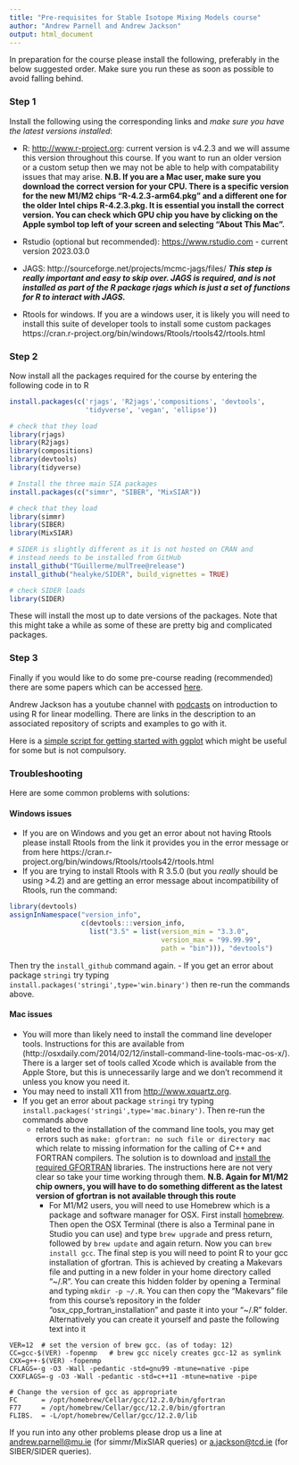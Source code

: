 ```yaml
---
title: "Pre-requisites for Stable Isotope Mixing Models course"
author: "Andrew Parnell and Andrew Jackson"
output: html_document
---
```


In preparation for the course please install the following, preferably in the below suggested order. Make sure you run these as soon as possible to avoid falling behind.

### Step 1

Install the following using the corresponding links and *make sure you have the latest versions installed*:

-	R: [http://www.r-project.org](http://www.r-project.org): current version is v4.2.3 and we will assume this version throughout this course. If you want to run an older version or a custom setup then we may not be able to help with compatability issues that may arise. **N.B. If you are a Mac user, make sure you download the correct version for your CPU. There is a specific version for the new M1/M2 chips "R-4.2.3-arm64.pkg" and a different one for the older Intel chips R-4.2.3.pkg. It is essential you install the correct version. You can check which GPU chip you have by clicking on the Apple symbol top left of your screen and selecting "About This Mac".**

-	Rstudio (optional but recommended): [https://www.rstudio.com](https://www.rstudio.com) - current version 2023.03.0

-	JAGS: http://sourceforge.net/projects/mcmc-jags/files/ **_This step is really important and easy to skip over. JAGS is required, and is not installed as part of the R package rjags which is just a set of functions for R to interact with JAGS._**

- Rtools for windows. If you are a windows user, it is likely you will need to install this suite of developer tools to install some custom packages https://cran.r-project.org/bin/windows/Rtools/rtools42/rtools.html

### Step 2

Now install all the packages required for the course by entering the following code in to R

```r
install.packages(c('rjags', 'R2jags','compositions', 'devtools', 
                   'tidyverse', 'vegan', 'ellipse'))

# check that they load
library(rjags)
library(R2jags)
library(compositions)
library(devtools) 
library(tidyverse)

# Install the three main SIA packages
install.packages(c("simmr", "SIBER", "MixSIAR"))

# check that they load
library(simmr)
library(SIBER)
library(MixSIAR)

# SIDER is slightly different as it is not hosted on CRAN and 
# instead needs to be installed from GitHub
install_github("TGuillerme/mulTree@release")
install_github("healyke/SIDER", build_vignettes = TRUE) 

# check SIDER loads
library(SIDER)

```

These will install the most up to date versions of the packages. Note that this might take a while as some of these are pretty big and complicated packages.
 
### Step 3
 
Finally if you would like to do some pre-course reading (recommended) there are some papers which can be accessed [here](https://github.com/andrewcparnell/simms_course/tree/master/papers).

Andrew Jackson has a youtube channel with [podcasts](https://www.youtube.com/playlist?list=PLXXzyqr0tEhPRNDuEQ6wcvMcpAkGRjVqs) on introduction to using R for linear modelling. There are links in the description to an associated repository of scripts and examples to go with it.  

Here is a [simple script for getting started with ggplot](https://andrewcparnell.github.io/simms_course/ap_notes/gg_plot_class.R) which might be useful for some but is not compulsory. 


### Troubleshooting

Here are some common problems with solutions:

#### Windows issues

  - If you are on Windows and you get an error about not having Rtools please install Rtools from the link it provides you in the error message or from here https://cran.r-project.org/bin/windows/Rtools/rtools42/rtools.html
  - If you are trying to install Rtools with R 3.5.0 (but you _really_ should be using >4.2) and are getting an error message about incompatibility of Rtools, run the command:
  
```r
library(devtools)
assignInNamespace("version_info", 
                  c(devtools:::version_info, 
                    list("3.5" = list(version_min = "3.3.0", 
                                      version_max = "99.99.99", 
                                      path = "bin"))), "devtools")
```

Then try the `install_github` command again.
- If you get an error about package `stringi` try typing `install.packages('stringi',type='win.binary')` then re-run the commands above.
  

#### Mac issues

  - You will more than likely need to install the command line developer tools. Instructions for this are available from (http://osxdaily.com/2014/02/12/install-command-line-tools-mac-os-x/). There is a larger set of tools called Xcode which is available from the Apple Store, but this is unnecessarily large and we don't recommend it unless you know you need it.
  - You may need to install X11 from [http://www.xquartz.org](http://www.xquartz.org). 
  - If you get an error about package `stringi` try typing `install.packages('stringi',type='mac.binary')`. Then re-run the commands above
  <!-- - If you get some errors about `pandoc` when installing simmr leave out the `build_vignettes=TRUE` argument -->
    - related to the installation of the command line tools, you may get errors such as `make: gfortran: no such file or directory mac` which relate to missing information for the calling of C++ and FORTRAN compilers. The solution is to download and [install the required GFORTRAN](https://thecoatlessprofessor.com/programming/cpp/r-compiler-tools-for-rcpp-on-macos/) libraries. The instructions here are not very clear so take your time working through them. **N.B. Again for M1/M2 chip owners, you will have to do something different as the latest version of gfortran is not available through this route**
      - For M1/M2 users, you will need to use Homebrew which is a package and software manager for OSX. First install [homebrew](https://brew.sh). Then open the OSX Terminal (there is also a Terminal pane in Studio you can use) and type `brew upgrade` and press return, followed by `brew update` and again return. Now you can `brew install gcc`. The final step is you will need to point R to your gcc installation of gfortran. This is achieved by creating a Makevars file and putting in a new folder in your home directory called "~/.R". You can create this hidden folder by opening a Terminal and typing `mkdir -p ~/.R`. You can then copy the "Makevars" file from this course's repository in the folder "osx_cpp_fortran_installation" and paste it into your "~/.R" folder. Alternatively you can create it yourself and paste the following text into it

```
VER=12  # set the version of brew gcc. (as of today: 12)
CC=gcc-$(VER) -fopenmp   # brew gcc nicely creates gcc-12 as symlink 
CXX=g++-$(VER) -fopenmp
CFLAGS=-g -O3 -Wall -pedantic -std=gnu99 -mtune=native -pipe
CXXFLAGS=-g -O3 -Wall -pedantic -std=c++11 -mtune=native -pipe

# Change the version of gcc as appropriate
FC      = /opt/homebrew/Cellar/gcc/12.2.0/bin/gfortran
F77     = /opt/homebrew/Cellar/gcc/12.2.0/bin/gfortran
FLIBS.  = -L/opt/homebrew/Cellar/gcc/12.2.0/lib
```

If you run into any other problems please drop us a line at <andrew.parnell@mu.ie> (for simmr/MixSIAR queries) or <a.jackson@tcd.ie> (for SIBER/SIDER queries).

